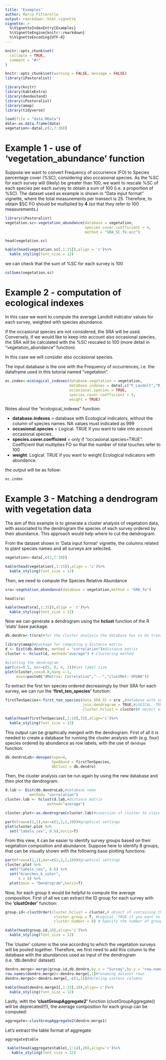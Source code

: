 ```yaml
---
title: "Examples"
author: Marco Pittarello
output: rmarkdown::html_vignette
vignette: >
  %\VignetteIndexEntry{Examples}
  %\VignetteEngine{knitr::rmarkdown}
  %\VignetteEncoding{UTF-8}
---
```


```r
knitr::opts_chunk$set(
  collapse = TRUE,
  comment = "#>"
)
```

```r
knitr::opts_chunk$set(warning = FALSE, message = FALSE)
library(iPastoralist)


```

```r
library(knitr)
library(kableExtra)
library(dendextend)
library(iPastoralist)
library(amap)
library(tidyverse)

load(file = "data.RData")
data<-as.data.frame(data)
vegetation<-data[,c(2,7:30)]


```

# Example 1 - use of 'vegetation_abundance' function

Suppose we want to convert Frequency of occurrence (FO) to Species percentage cover (%SC), considering also occasional species. As the %SC for each survey will (likely) be greater than 100, we want to rescale %SC of each species per each survey to obtain a sum of 100 (i.e. a proportion of %SC). The dataset used as example is shown in "Data input format" vignette, where the total measurements per transect is 25. Therefore, to obtain \$SC FO should be multiplied by **4** (so that they refer to 100 measurements.)

```r
library(iPastoralist)
vegetation.sc<-vegetation_abundance(database = vegetation,
                                    species.cover.coefficient = 4,
                                    method = "SRA_SC.fo.occ")
```

```         
head(vegetation.sc)
```

```r
kable(head(vegetation.sc[,1:15]),align = 'c')%>%
  kable_styling(font_size = 12)
```

we can check that the sum of %SC for each survey is 100

```r
colSums(vegetation.sc)
```

# Example 2 - computation of ecological indexes

In this case we want to compute the average Landolt indicator values for each survey, weighted with species abundance.

If the occasional species are not considered, the SRA will be used. Conversely, if we would like to keep into account also occasional species, the SRA will be calculated with the %SC rescaled to 100 (more detail in "vegetation_abundance" function).

In this case we will consider also occasional species.

The input database is the one with the Frequency of occurrences, i.e. the dataframe used in this tutorial named "vegetation".

```r
ec.index<-ecological_indexes(database.vegetation = vegetation,
                             database.indexes = data[,c("F_Landolt","R_Landolt","N_Landolt")],
                             occasional.species = TRUE,
                             species.cover.coefficient = 4,
                             weight = TRUE)
```

Notes about the "ecological_indexes" function:

-   **database.indexes** = database with Ecological indicators, without the column of species names. NA values must indicated as 999
-   **occasional.species** = Logical. TRUE if you want to take into account occasional species.
-   **species.cover.coefficient** = only if "occasional.species=TRUE". Coefficient that multiplies FO so that the number of total touches refer to 100
-   **weight**: Logical. TRUE if you want to weight Ecological indicators with abundance.

the output will be as follow:

```r
ec.index
```

# Example 3 - Matching a dendrogram with vegetation data

The aim of this example is to generate a cluster analysis of vegetation data, with associated to the dendrogram the species of each survey ordered by their abundance. This approach would help where to cut the dendrogram.

From the dataset shown in 'Data input format' vignette, the columns related to plant species names and all surveys are selected.

```r
vegetation<-data[,c(2,7:30)]

```

```r
kable(head(vegetation[,1:15]),align = 'c')%>%
  kable_styling(font_size = 12)
```

Then, we need to compute the Species Relative Abundance

```r
sra<-vegetation_abundance(database = vegetation,method = "SRA_fo")
```

```         
head(sra)
```

```r
kable(head(sra[,1:15]),align = 'c')%>%
  kable_styling(font_size = 12)
```

Now we can generate a dendrogram using the **hclust** function of the R 'stats' base package.

```r
db.dendro<-t(sra)#for the cluster analysis the database has to be transposed so to have surveys on rows and species on columns

library(amap)#package for computing a distance matrix
d <- Dist(db.dendro, method = "correlation")#distance matrix
cluster <- hclust(d, method="average") # clustering method

#plotting the dendrogram
par(cex=0.5, mar=c(5, 8, 4, 1))#set label size
plot(cluster,cex=0.8,hang =-1,
     main=paste0("dMatrix: Correlation","---","clustMet: UPGMA"))

```

To extract the first ten species ordered decreasingly by their SRA for each survey, we can run the **'first_ten_species'** function:

```r
firstTenSpecies<-first_ten_species(data_SRA_SC = sra ,#database with species abundance. In this example is the 'sra' database 
                                   join.dendrogram = TRUE,#LOGICAL. TRUE if species abundance need to be joined with a dendrogram
                                   cluster.hclust = cluster)# object of containing the output from 'hclust' function of 'stats' package


```

```r
kable(head(firstTenSpecies[,1:10],15),align='c')%>%
  kable_styling(font_size = 12)
```

This output can be graphically merged with the dendrogram. First of all it is needed to create a database for running the cluster analysis with (e.g. four) species ordered by abundance as row labels, with the use of `dendspe` function:

```r
db.dendroLab<-denspe(nspe=4,
                     SpeAbund = firstTenSpecies,
                     dbClust = db.dendro)
```

Then, the cluster analysis can be run again by using the new database and then plot the dendrogram:

```r
d.lab <- Dist(db.dendroLab,#database name
           method= "correlation") 
cluster.lab <- hclust(d.lab,#distance matrix
                   method="average") 

cluster.plot<-as.dendrogram(cluster.lab)#coversion of cluster to class 'dendrogram' of 'dendexted' package (which allows a better customisation of the plot)

par(mfrow=c(1,1),mar=c(1,2,2,18))#graphical settings
plot(cluster.plot %>% 
  set("labels_cex", 0.6),horiz=T)
```

From this view, it can be easier to identify survey groups based on their vegetation composition and abundance. Suppose here to identify 8 groups, that can be visually shown with the following base plotting functions:

```r
par(mfrow=c(1,1),mar=c(1,2,2,18))#graphical settings
cluster.plot %>% 
  set("labels_cex", 0.6) %>% 
  set("branches_k_color", 
      k = 8) %>% 
  plot(main = "Dendrogram",horiz=T)
```

Now, for each group it would be helpful to compute the average composition. First of all we can extract the ID group for each survey with the **'clustOrder'** function:

```r
group.id<-clustOrder(cluster.hclust = cluster,# object of containing the output from 'hclust' function of 'stats' package
                      cluster.group = T, #Logical. TRUE if you want to specify the number of groups of the dendrogram. 
                      cluster.number = 8) # Specify the number of groups. 
```

```r
kable(head(group.id,10),align='c')%>%
  kable_styling(font_size = 12)
```

The 'cluster' column is the one according to which the vegetation surveys will be pooled together. Therefore, we first need to add this column to the database with the abundances used as input of the dendrogram (i.e. 'db.dendro' dataset)

```r
dendro.merge<-merge(group.id,db.dendro,by.x = "Survey",by.y = "row.names")
row.names(dendro.merge)<-dendro.merge[,1]#renaming dataset rows
dendro.merge1<-dendro.merge[,-c(1,3)]#deleting useless columns
```

```r
kable(head(dendro.merge1[,1:15],10),align='c')%>%
  kable_styling(font_size = 12)
```

Lastly, with the **'clustGroupAggregate2'** function (clustGroupAggregate() will be deprecated!!!), the average composition for each group can be computed:

```r
aggregate<-clustGroupAggregate2(dendro.merge1)
```

Let's extract the table format of aggregate
```         
aggregate$table
```

```r
 kable(head(aggregate$table[,1:14],10),align='c')%>%
   kable_styling(font_size = 12)
```

